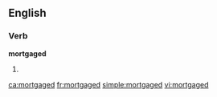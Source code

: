 
==English==

===Verb===
'''mortgaged'''

# {{past of|[[mortgage]]}}

[[ca:mortgaged]]
[[fr:mortgaged]]
[[simple:mortgaged]]
[[vi:mortgaged]]